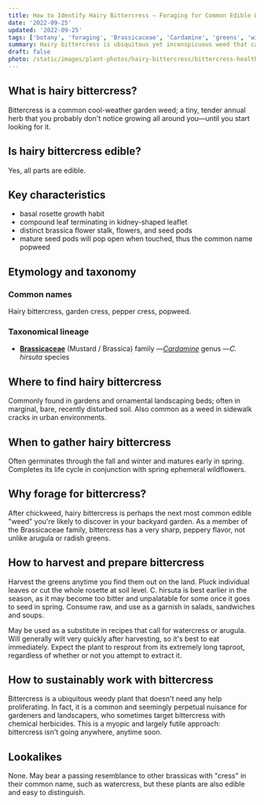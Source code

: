 ```yaml
---
title: How to Identify Hairy Bittercress — Foraging for Common Edible Weeds
date: '2022-09-25'
updated: '2022-09-25'
tags: ['botany', 'foraging', 'Brassicaceae', 'Cardamine', 'greens', 'winter', 'spring', 'fall']
summary: Hairy bittercress is ubiquitous yet inconspicuous weed that can pop up anywhere soil and water are found.
draft: false
photo: /static/images/plant-photos/hairy-bittercress/bittercress-healthy.jpeg
---
```



<div className="rounded-lg bg-gray-100 p-4 dark:bg-gray-800">
  <TOCInline toc={props.toc} toHeading={3} asDisclosure />
</div>

## What is hairy bittercress?

Bittercress is a common cool-weather garden weed; a tiny, tender annual herb that you probably don't notice growing all around you—until you start looking for it.

## Is hairy bittercress edible?

Yes, all parts are edible.

## Key characteristics

- basal rosette growth habit
- compound leaf terminating in kidney-shaped leaflet
- distinct brassica flower stalk, flowers, and seed pods
- mature seed pods will pop open when touched, thus the common name popweed

<Photo
  photo="/static/images/plant-photos/hairy-bittercress/bittercress-flowers.jpeg"
  desc="Bittercress shows off its Brassica traits when in bloom."
/>

## Etymology and taxonomy

### Common names

Hairy bittercress, garden cress, pepper cress, popweed.

### Taxonomical lineage

- [**Brassicaceae**](/tags/brassicaceae/) (Mustard / Brassica) family
  —[_Cardamine_](/tags/cardamine) genus
  —_C. hirsuta_ species

## Where to find hairy bittercress

Commonly found in gardens and ornamental landscaping beds; often in marginal, bare, recently disturbed soil. Also common as a weed in sidewalk cracks in urban environments.

<Photo
  photo="/static/images/plant-photos/hairy-bittercress/bittercress-leaf.jpeg"
  desc="You can see the distinct kidney shape of the terminal leaflet when observing a single tiny leaf."
/>

## When to gather hairy bittercress

Often germinates through the fall and winter and matures early in spring. Completes its life cycle in conjunction with spring ephemeral wildflowers.

## Why forage for bittercress?

After chickweed, hairy bittercress is perhaps the next most common edible "weed" you're likely to discover in your backyard garden.
As a member of the Brassicaceae family, bittercress has a very sharp, peppery flavor, not unlike arugula or radish greens.

<Photo
  photo="/static/images/plant-photos/hairy-bittercress/bittercress-mature.jpeg"
  desc="Bittercress can quickly take over bare soil if left unchecked."
/>

## How to harvest and prepare bittercress

Harvest the greens anytime you find them out on the land. Pluck individual leaves or cut the whole rosette at soil level.
C. hirsuta is best earlier in the season, as it may become too bitter and unpalatable for some once it goes to seed in spring.
Consume raw, and use as a garnish in salads, sandwiches and soups.

May be used as a substitute in recipes that call for watercress or arugula.
Will generally wilt very quickly after harvesting, so it's best to eat immediately.
Expect the plant to resprout from its extremely long taproot, regardless of whether or not you attempt to extract it.

## How to sustainably work with bittercress

Bittercress is a ubiquitous weedy plant that doesn't need any help proliferating. In fact, it is a common and seemingly perpetual nuisance for gardeners and landscapers, who sometimes target bittercress with chemical herbicides. This is a myopic and largely futile approach: bittercress isn't going anywhere, anytime soon.

## Lookalikes

None. May bear a passing resemblance to other brassicas with "cress" in their common name, such as watercress, but these plants are also edible and easy to distinguish.

<BookCTA />
